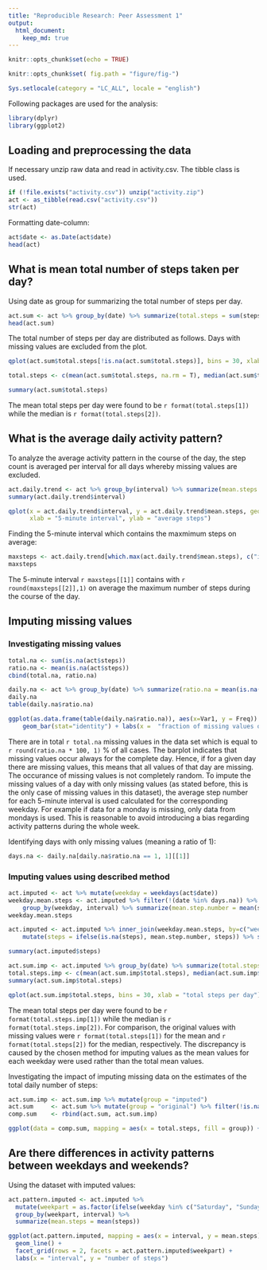```yaml
---
title: "Reproducible Research: Peer Assessment 1"
output: 
  html_document:
    keep_md: true
---
```

```r

knitr::opts_chunk$set(echo = TRUE)

knitr::opts_chunk$set( fig.path = "figure/fig-")

Sys.setlocale(category = "LC_ALL", locale = "english")

```

Following packages are used for the analysis:
```r
library(dplyr)
library(ggplot2)
```

## Loading and preprocessing the data

If necessary unzip raw data and read in activity.csv. The tibble class is used.

```r
if (!file.exists("activity.csv")) unzip("activity.zip")
act <- as_tibble(read.csv("activity.csv"))
str(act)
```

Formatting date-column:
```r
act$date <- as.Date(act$date)
head(act)
```


## What is mean total number of steps taken per day?

Using date as group for summarizing the total number of steps per day.
```r
act.sum <- act %>% group_by(date) %>% summarize(total.steps = sum(steps))
head(act.sum)
```

The total number of steps per day are distributed as follows. Days with missing values are excluded from the plot.
```r
qplot(act.sum$total.steps[!is.na(act.sum$total.steps)], bins = 30, xlab = "total steps per day")

total.steps <- c(mean(act.sum$total.steps, na.rm = T), median(act.sum$total.steps, na.rm = T))

summary(act.sum$total.steps)
```
The mean total steps per day were found to be `r format(total.steps[1])` while the median is `r format(total.steps[2])`.

## What is the average daily activity pattern?

To analyze the average activity pattern in the course of the day, the step count is averaged per interval for all days whereby missing values are excluded.
```r
act.daily.trend <- act %>% group_by(interval) %>% summarize(mean.steps = mean(steps, na.rm = T))
summary(act.daily.trend$interval)

qplot(x = act.daily.trend$interval, y = act.daily.trend$mean.steps, geom = "line", 
      xlab = "5-minute interval", ylab = "average steps")
```

Finding the 5-minute interval which contains the maxmimum steps on average:
```r
maxsteps <- act.daily.trend[which.max(act.daily.trend$mean.steps), c("interval", "mean.steps")]
maxsteps
```
The 5-minute interval `r maxsteps[[1]]` contains with `r round(maxsteps[[2]],1)` on average the maximum number of steps during the course of the day.

## Imputing missing values

### Investigating missing values
```r
total.na <- sum(is.na(act$steps))
ratio.na <- mean(is.na(act$steps))
cbind(total.na, ratio.na)

daily.na <- act %>% group_by(date) %>% summarize(ratio.na = mean(is.na(steps)))
daily.na
table(daily.na$ratio.na)

ggplot(as.data.frame(table(daily.na$ratio.na)), aes(x=Var1, y = Freq)) + 
    geom_bar(stat="identity") + labs(x =  "fraction of missing values of day")
```

There are in total `r total.na` missing values in the data set which is equal to `r round(ratio.na * 100, 1)` % of all cases. The barplot indicates that missing values occur always for the complete day. Hence, if for a given day there are missing values, this means that all values of that day are missing. The occurance of missing values is not completely random. To impute the missing values of a day with only missing values (as stated before, this is the only case of missing values in this dataset), the average step number for each 5-minute interval is used calculated for the corresponding weekday. For example if data for a monday is missing, only data from mondays is used. This is reasonable to avoid introducing a bias regarding activity patterns during the whole week.

Identifying days with only missing values (meaning a ratio of 1):
```r
days.na <- daily.na[daily.na$ratio.na == 1, 1][[1]]
```

### Imputing values using described method
```r
act.imputed <- act %>% mutate(weekday = weekdays(act$date))
weekday.mean.steps <- act.imputed %>% filter(!(date %in% days.na)) %>% 
    group_by(weekday, interval) %>% summarize(mean.step.number = mean(steps))
weekday.mean.steps

act.imputed <- act.imputed %>% inner_join(weekday.mean.steps, by=c("weekday", "interval")) %>% 
    mutate(steps = ifelse(is.na(steps), mean.step.number, steps)) %>% select(steps, date, interval, weekday)

summary(act.imputed$steps)

act.sum.imp <- act.imputed %>% group_by(date) %>% summarize(total.steps = sum(steps))
total.steps.imp <- c(mean(act.sum.imp$total.steps), median(act.sum.imp$total.steps))
summary(act.sum.imp$total.steps)

qplot(act.sum.imp$total.steps, bins = 30, xlab = "total steps per day")
```

The mean total steps per day were found to be `r format(total.steps.imp[1])` while the median is `r format(total.steps.imp[2])`. For comparison, the original values with missing values were `r format(total.steps[1])` for the mean and `r format(total.steps[2])` for the median, respectively. The discrepancy is caused by the chosen method for imputing values as the mean values for each weekday were used rather than the total mean values. 

Investigating the impact of imputing missing data on the estimates of the total daily number of steps:
```r
act.sum.imp <- act.sum.imp %>% mutate(group = "imputed")
act.sum     <- act.sum %>% mutate(group = "original") %>% filter(!is.na(total.steps))
comp.sum    <- rbind(act.sum, act.sum.imp)

ggplot(data = comp.sum, mapping = aes(x = total.steps, fill = group)) + geom_histogram(position = "dodge") + labs(x = "daily number of steps")
```


## Are there differences in activity patterns between weekdays and weekends?

Using the dataset with imputed values:
```r
act.pattern.imputed <- act.imputed %>%
  mutate(weekpart = as.factor(ifelse(weekday %in% c("Saturday", "Sunday"), "weekend", "weekday"))) %>%
  group_by(weekpart, interval) %>%
  summarize(mean.steps = mean(steps))

ggplot(act.pattern.imputed, mapping = aes(x = interval, y = mean.steps)) +
  geom_line() + 
  facet_grid(rows = 2, facets = act.pattern.imputed$weekpart) + 
  labs(x = "interval", y = "number of steps")
```